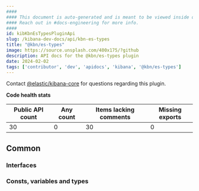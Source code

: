 ```yaml
---
####
#### This document is auto-generated and is meant to be viewed inside our experimental, new docs system.
#### Reach out in #docs-engineering for more info.
####
id: kibKbnEsTypesPluginApi
slug: /kibana-dev-docs/api/kbn-es-types
title: "@kbn/es-types"
image: https://source.unsplash.com/400x175/?github
description: API docs for the @kbn/es-types plugin
date: 2024-02-02
tags: ['contributor', 'dev', 'apidocs', 'kibana', '@kbn/es-types']
---
```




Contact [@elastic/kibana-core](https://github.com/orgs/elastic/teams/kibana-core) for questions regarding this plugin.

**Code health stats**

| Public API count  | Any count | Items lacking comments | Missing exports |
|-------------------|-----------|------------------------|-----------------|
| 30 | 0 | 30 | 0 |

## Common

### Interfaces
<DocDefinitionList data={kbnEsTypesObj.common.interfaces}/>

### Consts, variables and types
<DocDefinitionList data={kbnEsTypesObj.common.misc}/>


